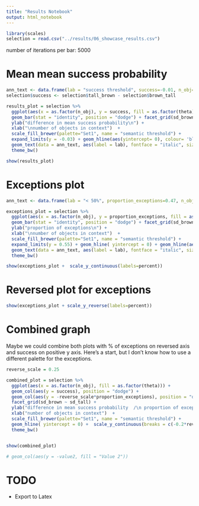 ```yaml
---
title: "Results Notebook"
output: html_notebook
---
```


<!--

*Run* by pressing *Ctrl+Shift+Enter*. 
*Insert Chunk* by pressing *Ctrl+Alt+I*.

-->


```r
library(scales)
selection = read.csv("../results/06_showcase_results.csv") 
```

number of iterations per bar: 5000



# Mean mean success probability
```r
ann_text <- data.frame(lab = "success threshold", success=-0.01, n_obj=factor(8), theta=factor(0.2), sd_brown="sd_less_subjective: 0.1",sd_tall="sd_more_subjective: 0.25")
selection$success <- selection$tall_brown - selection$brown_tall

results_plot = selection %>%
  ggplot(aes(x = as.factor(n_obj), y = success, fill = as.factor(theta))) +
  geom_bar(stat = "identity", position = "dodge") + facet_grid(sd_brown ~ sd_tall, scales="free") +
  ylab("difference in mean success probability\n") +
  xlab("\nnumber of objects in context")  +
  scale_fill_brewer(palette="Set1", name = "semantic threshold") +
  expand_limits(y = -0.03) + geom_hline(aes(yintercept= 0), colour= 'black', linetype = "dashed")+ 
  geom_text(data = ann_text, aes(label = lab), fontface = "italic", size = 3, check_overlap = TRUE)+
  theme_bw()

show(results_plot)
```

# Exceptions plot

```r

ann_text <- data.frame(lab = "< 50%", proportion_exceptions=0.47, n_obj=factor(4), theta=factor(0.2), sd_brown="sd_less_subjective: 0.1",sd_tall="sd_more_subjective: 0.25")

exceptions_plot = selection %>%
  ggplot(aes(x = as.factor(n_obj), y = proportion_exceptions, fill = as.factor(theta))) +
  geom_bar(stat = "identity", position = "dodge") + facet_grid(sd_brown ~ sd_tall) +
  ylab("proportion of exceptions\n") +
  xlab("\nnumber of objects in context")  +
  scale_fill_brewer(palette="Set1", name = "semantic threshold") +
  expand_limits(y = 0.55) + geom_hline( yintercept = 0) + geom_hline(aes(yintercept= 0.5), colour= 'black', linetype="dashed") +
  geom_text(data = ann_text, aes(label = lab), fontface = "italic", size = 3, check_overlap = TRUE)+
  theme_bw()

show(exceptions_plot +  scale_y_continuous(labels=percent))
```

# Reversed plot for exceptions

```r
show(exceptions_plot + scale_y_reverse(labels=percent))
```

# Combined graph

Maybe we could combine both plots with % of exceptions on reversed axis and success on positive y axis. Here's a start, but I don't know how to use a different palette for the exceptions.


```r
reverse_scale = 0.25

combined_plot = selection %>%
  ggplot(aes(x = as.factor(n_obj), fill = as.factor(theta))) +
  geom_col(aes(y = success), position = "dodge") +
  geom_col(aes(y = -reverse_scale*proportion_exceptions), position = "dodge") +
  facet_grid(sd_brown ~ sd_tall) +
  ylab("difference in mean success probability  /\n proportion of exceptions") +
  xlab("number of objects in context")  +
  scale_fill_brewer(palette="Set1", name = "semantic threshold") +
  geom_hline( yintercept = 0) +  scale_y_continuous(breaks = c(-0.2*reverse_scale,-0.1*reverse_scale,0.05,0,0.1,0.2), labels = c("20%","10%","0.05","0","0.1","0.2")) +
  theme_bw()


show(combined_plot)

# geom_col(aes(y = -value2, fill = "Value 2")) 
```


# TODO
* Export to Latex

